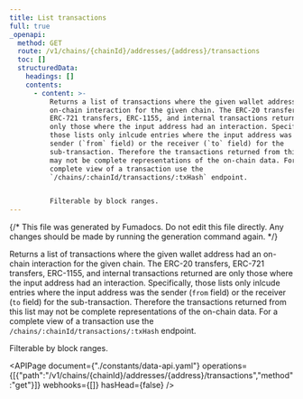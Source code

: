 ```yaml
---
title: List transactions
full: true
_openapi:
  method: GET
  route: /v1/chains/{chainId}/addresses/{address}/transactions
  toc: []
  structuredData:
    headings: []
    contents:
      - content: >-
          Returns a list of transactions where the given wallet address had an
          on-chain interaction for the given chain. The ERC-20 transfers,
          ERC-721 transfers, ERC-1155, and internal transactions returned are
          only those where the input address had an interaction. Specifically,
          those lists only inlcude entries where the input address was the
          sender (`from` field) or the receiver (`to` field) for the
          sub-transaction. Therefore the transactions returned from this list
          may not be complete representations of the on-chain data. For a
          complete view of a transaction use the
          `/chains/:chainId/transactions/:txHash` endpoint.


          Filterable by block ranges.
---
```


{/* This file was generated by Fumadocs. Do not edit this file directly. Any changes should be made by running the generation command again. */}

Returns a list of transactions where the given wallet address had an on-chain interaction for the given chain. The ERC-20 transfers, ERC-721 transfers, ERC-1155, and internal transactions returned are only those where the input address had an interaction. Specifically, those lists only inlcude entries where the input address was the sender (`from` field) or the receiver (`to` field) for the sub-transaction. Therefore the transactions returned from this list may not be complete representations of the on-chain data. For a complete view of a transaction use the `/chains/:chainId/transactions/:txHash` endpoint.

Filterable by block ranges.

<APIPage document={"./constants/data-api.yaml"} operations={[{"path":"/v1/chains/{chainId}/addresses/{address}/transactions","method":"get"}]} webhooks={[]} hasHead={false} />